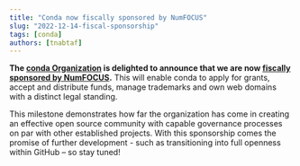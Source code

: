 ```yaml
---
title: "Conda now fiscally sponsored by NumFOCUS"
slug: "2022-12-14-fiscal-sponsorship"
tags: [conda]
authors: [tnabtaf]
---
```


**The [conda Organization](https://github.com/conda-incubator/governance/) is delighted to announce that we are now [fiscally sponsored by NumFOCUS](https://numfocus.org/project/conda).** This will enable conda to apply for grants, accept and distribute funds, manage trademarks and own web domains with a distinct legal standing.

This milestone demonstrates how far the organization has come in creating an effective open source community with capable governance processes on par with other established projects. With this sponsorship comes the promise of further development - such as transitioning into full openness within GitHub – so stay tuned!
